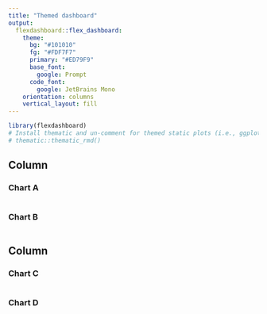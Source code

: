 ```yaml
---
title: "Themed dashboard"
output: 
  flexdashboard::flex_dashboard:
    theme:
      bg: "#101010"
      fg: "#FDF7F7" 
      primary: "#ED79F9"
      base_font:
        google: Prompt
      code_font:
        google: JetBrains Mono
    orientation: columns
    vertical_layout: fill
---
```


```r
library(flexdashboard)
# Install thematic and un-comment for themed static plots (i.e., ggplot2)
# thematic::thematic_rmd()
```

## Column {.tabset data-width="650"}

### Chart A

```r

```

### Chart B

```r

```

## Column {data-width="350"}

### Chart C

```r

```

### Chart D

```r

```
